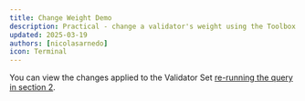 ```yaml
---
title: Change Weight Demo
description: Practical - change a validator's weight using the Toolbox.
updated: 2025-03-19
authors: [nicolasarnedo]
icon: Terminal
---
```



<ToolboxMdxWrapper walletMode="l1">
  <ChangeWeight />
</ToolboxMdxWrapper>

You can view the changes applied to the Validator Set [re-running the query in section 2](/academy/permissioned-l1s/05-validator-manager-operations/02-query-validator-set).
